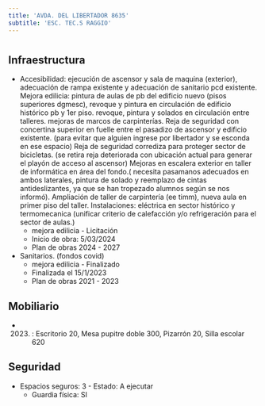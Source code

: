 ```yaml
---
title: 'AVDA. DEL LIBERTADOR 8635'
subtitle: 'ESC. TEC.S RAGGIO'
---
```


#
## Infraestructura

* Accesibilidad: ejecución de ascensor y sala de maquina (exterior), adecuación de rampa existente y adecuación de sanitario pcd existente.
Mejora edilicia: pintura de aulas de pb del edificio nuevo (pisos superiores dgmesc), revoque y pintura en circulación de edificio histórico pb y 1er piso. revoque, pintura y solados en circulación entre talleres. mejoras de marcos de carpinterías.
Reja de seguridad con concertina superior en fuelle entre el pasadizo de ascensor y edificio existente. (para evitar que alguien ingrese por libertador y se esconda en ese espacio)
Reja de seguridad corrediza para proteger sector de bicicletas. (se retira reja deteriorada con ubicación actual para generar el playón de acceso al ascensor)
Mejoras en escalera exterior en taller de informática en área del fondo.( necesita pasamanos adecuados en ambos laterales, pintura de solado y reemplazo de cintas antideslizantes, ya que se han tropezado alumnos según se nos informó).
Ampliación de taller de carpintería (ee timm), nueva aula en primer piso del taller.
Instalaciones: eléctrica en sector histórico y termomecanica (unificar criterio de calefacción y/o refrigeración para el sector de aulas.) 
    + mejora edilicia - Licitación 
    + Inicio de obra: 5/03/2024 
    + Plan de obras 2024 - 2027 


* Sanitarios. (fondos covid) 
    + mejora edilicia - Finalizado 
    + Finalizada el 15/1/2023 
    + Plan de obras 2021 - 2023 






## Mobiliario

*  (2023) : Escritorio 20, Mesa pupitre doble 300, Pizarrón 20, Silla escolar 620 





## Seguridad

*  Espacios seguros: 3 - Estado: A ejecutar 
    + Guardia física: SI



